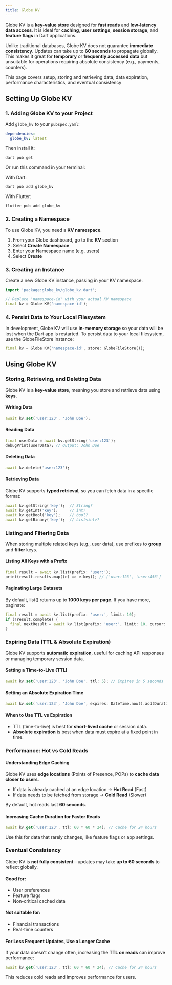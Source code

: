 ```yaml
---
title: Globe KV
---
```


Globe KV is a **key-value store** designed for **fast reads** and **low-latency data access**. It is ideal for **caching**, **user settings**, **session storage**, and **feature flags** in Dart applications.

Unlike traditional databases, Globe KV does not guarantee **immediate consistency**. Updates can take up to **60 seconds** to propagate globally. This makes it great for **temporary** or **frequently accessed data** but unsuitable for operations requiring absolute consistency (e.g., payments, counters).

This page covers setup, storing and retrieving data, data expiration, performance characteristics, and eventual consistency

## Setting Up Globe KV

### 1. Adding Globe KV to your Project

Add `globe_kv` to your `pubspec.yaml`:

```yaml
dependencies:
  globe_kv: latest
```

Then install it:

```bash
dart pub get
```

Or run this command in your terminal:

With Dart:

```bash
dart pub add globe_kv
```

With Flutter:

```bash
flutter pub add globe_kv
```

### 2. Creating a Namespace

To use Globe KV, you need a **KV namespace**.

1. From your Globe dashboard, go to the **KV** section
2. Select **Create Namespace**
3. Enter your Namespace name (e.g. users)
4. Select **Create**

### 3. Creating an Instance

Create a new Globe KV instance, passing in your KV namespace.

```dart
import 'package:globe_kv/globe_kv.dart';

// Replace 'namespace-id' with your actual KV namespace
final kv = Globe KV('namespace-id');
```

### 4. Persist Data to Your Local Filesystem

In development, Globe KV will use **in-memory storage** so your data will be lost when the Dart app is restarted. To persist data to your local filesystem, use the GlobeFileStore instance:

```dart
final kv = Globe KV('namespace-id', store: GlobeFileStore());
```

## Using Globe KV

### Storing, Retrieving, and Deleting Data

Globe KV is a **key-value store**, meaning you store and retrieve data using **keys**.

#### Writing Data

```dart
await kv.set('user:123', 'John Doe');
```

#### Reading Data

```dart
final userData = await kv.getString('user:123');
debugPrint(userData); // Output: John Doe
```

#### Deleting Data

```dart
await kv.delete('user:123');
```

#### Retrieving Data

Globe KV supports **typed retrieval**, so you can fetch data in a specific format:

```dart
await kv.getString('key');  // String?
await kv.getInt('key');     // int?
await kv.getBool('key');    // bool?
await kv.getBinary('key');  // List<int>?
```

### Listing and Filtering Data

When storing multiple related keys (e.g., user data), use prefixes to **group** and **filter** keys.

#### Listing All Keys with a Prefix

```dart
final result = await kv.list(prefix: 'user:');
print(result.results.map((e) => e.key)); // ['user:123', 'user:456']
```

#### Paginating Large Datasets

By default, list() returns up to **1000 keys per page**. If you have more, paginate:

```dart
final result = await kv.list(prefix: 'user:', limit: 10);
if (!result.complete) {
  final nextResult = await kv.list(prefix: 'user:', limit: 10, cursor: result.cursor!);
}
```

### Expiring Data (TTL & Absolute Expiration)

Globe KV supports **automatic expiration**, useful for caching API responses or managing temporary session data.

#### Setting a Time-to-Live (TTL)

```dart
await kv.set('user:123', 'John Doe', ttl: 5); // Expires in 5 seconds
```

#### Setting an Absolute Expiration Time

```dart
await kv.set('user:123', 'John Doe', expires: DateTime.now().add(Duration(minutes: 5)));
```

#### When to Use TTL vs Expiration

- TTL (time-to-live) is best for **short-lived cache** or session data.
- **Absolute expiration** is best when data must expire at a fixed point in time.

### Performance: Hot vs Cold Reads

#### Understanding Edge Caching

Globe KV uses **edge locations** (Points of Presence, POPs) to **cache data closer to users**.

- If data is already cached at an edge location → **Hot Read** (Fast)
- If data needs to be fetched from storage → **Cold Read** (Slower)

By default, hot reads last **60 seconds**.

#### Increasing Cache Duration for Faster Reads

```dart
await kv.get('user:123', ttl: 60 * 60 * 24); // Cache for 24 hours
```

Use this for data that rarely changes, like feature flags or app settings.

### Eventual Consistency

Globe KV is **not fully consistent**—updates may take **up to 60 seconds** to reflect globally.

#### Good for:

- User preferences
- Feature flags
- Non-critical cached data

#### Not suitable for:

- Financial transactions
- Real-time counters

#### For Less Frequent Updates, Use a Longer Cache

If your data doesn't change often, increasing the **TTL on reads** can improve performance:

```dart
await kv.get('user:123', ttl: 60 * 60 * 24); // Cache for 24 hours
```

This reduces cold reads and improves performance for users.
